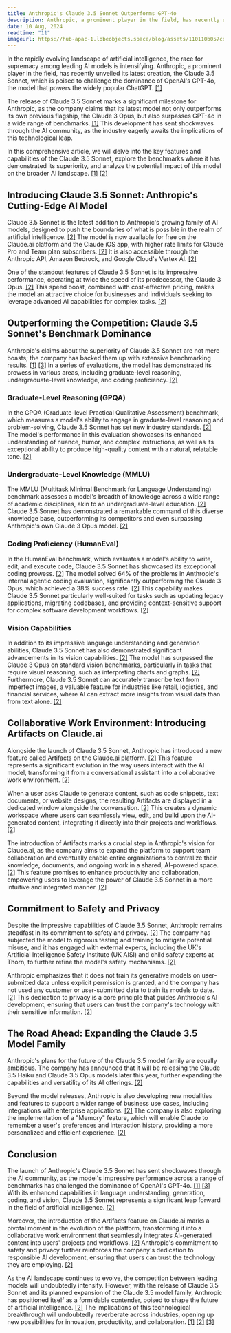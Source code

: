 ```yaml
---
title: Anthropic's Claude 3.5 Sonnet Outperforms GPT-4o
description: Anthropic, a prominent player in the field, has recently unveiled, the Claude 3.5 Sonnet, which is poised to challenge the dominance of OpenAI's GPT-4o
date: 10 Aug, 2024
readtime: "11"
imageurl: https://hub-apac-1.lobeobjects.space/blog/assets/110110b057cd83f0e82db3a848ff5d27.webp
---
```


In the rapidly evolving landscape of artificial intelligence, the race for supremacy among leading AI models is intensifying. Anthropic, a prominent player in the field, has recently unveiled its latest creation, the Claude 3.5 Sonnet, which is poised to challenge the dominance of OpenAI's GPT-4o, the model that powers the widely popular ChatGPT. [[1]](https://www.artificialintelligence-news.com/news/anthropics-claude-3-5-sonnet-beats-gpt-4o-most-benchmarks/)

The release of Claude 3.5 Sonnet marks a significant milestone for Anthropic, as the company claims that its latest model not only outperforms its own previous flagship, the Claude 3 Opus, but also surpasses GPT-4o in a wide range of benchmarks. [[1]](https://www.artificialintelligence-news.com/news/anthropics-claude-3-5-sonnet-beats-gpt-4o-most-benchmarks/) This development has sent shockwaves through the AI community, as the industry eagerly awaits the implications of this technological leap.

In this comprehensive article, we will delve into the key features and capabilities of the Claude 3.5 Sonnet, explore the benchmarks where it has demonstrated its superiority, and analyze the potential impact of this model on the broader AI landscape. [[1]](https://www.artificialintelligence-news.com/news/anthropics-claude-3-5-sonnet-beats-gpt-4o-most-benchmarks/) [[2]](https://www.anthropic.com/news/claude-3-5-sonnet)

## Introducing Claude 3.5 Sonnet: Anthropic's Cutting-Edge AI Model

Claude 3.5 Sonnet is the latest addition to Anthropic's growing family of AI models, designed to push the boundaries of what is possible in the realm of artificial intelligence. [[2]](https://www.anthropic.com/news/claude-3-5-sonnet) The model is now available for free on the Claude.ai platform and the Claude iOS app, with higher rate limits for Claude Pro and Team plan subscribers. [[2]](https://www.anthropic.com/news/claude-3-5-sonnet) It is also accessible through the Anthropic API, Amazon Bedrock, and Google Cloud's Vertex AI. [[2]](https://www.anthropic.com/news/claude-3-5-sonnet)

One of the standout features of Claude 3.5 Sonnet is its impressive performance, operating at twice the speed of its predecessor, the Claude 3 Opus. [[2]](https://www.anthropic.com/news/claude-3-5-sonnet) This speed boost, combined with cost-effective pricing, makes the model an attractive choice for businesses and individuals seeking to leverage advanced AI capabilities for complex tasks. [[2]](https://www.anthropic.com/news/claude-3-5-sonnet)

## Outperforming the Competition: Claude 3.5 Sonnet's Benchmark Dominance

Anthropic's claims about the superiority of Claude 3.5 Sonnet are not mere boasts; the company has backed them up with extensive benchmarking results. [[1]](https://www.artificialintelligence-news.com/news/anthropics-claude-3-5-sonnet-beats-gpt-4o-most-benchmarks/) [[3]](https://www.pcmag.com/news/anthropic-our-claude-35-model-beats-openais-gpt-4o) In a series of evaluations, the model has demonstrated its prowess in various areas, including graduate-level reasoning, undergraduate-level knowledge, and coding proficiency. [[2]](https://www.anthropic.com/news/claude-3-5-sonnet)

### Graduate-Level Reasoning (GPQA)

In the GPQA (Graduate-level Practical Qualitative Assessment) benchmark, which measures a model's ability to engage in graduate-level reasoning and problem-solving, Claude 3.5 Sonnet has set new industry standards. [[2]](https://www.anthropic.com/news/claude-3-5-sonnet) The model's performance in this evaluation showcases its enhanced understanding of nuance, humor, and complex instructions, as well as its exceptional ability to produce high-quality content with a natural, relatable tone. [[2]](https://www.anthropic.com/news/claude-3-5-sonnet)

### Undergraduate-Level Knowledge (MMLU)

The MMLU (Multitask Minimal Benchmark for Language Understanding) benchmark assesses a model's breadth of knowledge across a wide range of academic disciplines, akin to an undergraduate-level education. [[2]](https://www.anthropic.com/news/claude-3-5-sonnet) Claude 3.5 Sonnet has demonstrated a remarkable command of this diverse knowledge base, outperforming its competitors and even surpassing Anthropic's own Claude 3 Opus model. [[2]](https://www.anthropic.com/news/claude-3-5-sonnet)

### Coding Proficiency (HumanEval)

In the HumanEval benchmark, which evaluates a model's ability to write, edit, and execute code, Claude 3.5 Sonnet has showcased its exceptional coding prowess. [[2]](https://www.anthropic.com/news/claude-3-5-sonnet) The model solved 64% of the problems in Anthropic's internal agentic coding evaluation, significantly outperforming the Claude 3 Opus, which achieved a 38% success rate. [[2]](https://www.anthropic.com/news/claude-3-5-sonnet) This capability makes Claude 3.5 Sonnet particularly well-suited for tasks such as updating legacy applications, migrating codebases, and providing context-sensitive support for complex software development workflows. [[2]](https://www.anthropic.com/news/claude-3-5-sonnet)

### Vision Capabilities

In addition to its impressive language understanding and generation abilities, Claude 3.5 Sonnet has also demonstrated significant advancements in its vision capabilities. [[2]](https://www.anthropic.com/news/claude-3-5-sonnet) The model has surpassed the Claude 3 Opus on standard vision benchmarks, particularly in tasks that require visual reasoning, such as interpreting charts and graphs. [[2]](https://www.anthropic.com/news/claude-3-5-sonnet) Furthermore, Claude 3.5 Sonnet can accurately transcribe text from imperfect images, a valuable feature for industries like retail, logistics, and financial services, where AI can extract more insights from visual data than from text alone. [[2]](https://www.anthropic.com/news/claude-3-5-sonnet)

## Collaborative Work Environment: Introducing Artifacts on Claude.ai

Alongside the launch of Claude 3.5 Sonnet, Anthropic has introduced a new feature called Artifacts on the Claude.ai platform. [[2]](https://www.anthropic.com/news/claude-3-5-sonnet) This feature represents a significant evolution in the way users interact with the AI model, transforming it from a conversational assistant into a collaborative work environment. [[2]](https://www.anthropic.com/news/claude-3-5-sonnet)

When a user asks Claude to generate content, such as code snippets, text documents, or website designs, the resulting Artifacts are displayed in a dedicated window alongside the conversation. [[2]](https://www.anthropic.com/news/claude-3-5-sonnet) This creates a dynamic workspace where users can seamlessly view, edit, and build upon the AI-generated content, integrating it directly into their projects and workflows. [[2]](https://www.anthropic.com/news/claude-3-5-sonnet)

The introduction of Artifacts marks a crucial step in Anthropic's vision for Claude.ai, as the company aims to expand the platform to support team collaboration and eventually enable entire organizations to centralize their knowledge, documents, and ongoing work in a shared, AI-powered space. [[2]](https://www.anthropic.com/news/claude-3-5-sonnet) This feature promises to enhance productivity and collaboration, empowering users to leverage the power of Claude 3.5 Sonnet in a more intuitive and integrated manner. [[2]](https://www.anthropic.com/news/claude-3-5-sonnet)

## Commitment to Safety and Privacy

Despite the impressive capabilities of Claude 3.5 Sonnet, Anthropic remains steadfast in its commitment to safety and privacy. [[2]](https://www.anthropic.com/news/claude-3-5-sonnet) The company has subjected the model to rigorous testing and training to mitigate potential misuse, and it has engaged with external experts, including the UK's Artificial Intelligence Safety Institute (UK AISI) and child safety experts at Thorn, to further refine the model's safety mechanisms. [[2]](https://www.anthropic.com/news/claude-3-5-sonnet)

Anthropic emphasizes that it does not train its generative models on user-submitted data unless explicit permission is granted, and the company has not used any customer or user-submitted data to train its models to date. [[2]](https://www.anthropic.com/news/claude-3-5-sonnet) This dedication to privacy is a core principle that guides Anthropic's AI development, ensuring that users can trust the company's technology with their sensitive information. [[2]](https://www.anthropic.com/news/claude-3-5-sonnet)

## The Road Ahead: Expanding the Claude 3.5 Model Family

Anthropic's plans for the future of the Claude 3.5 model family are equally ambitious. The company has announced that it will be releasing the Claude 3.5 Haiku and Claude 3.5 Opus models later this year, further expanding the capabilities and versatility of its AI offerings. [[2]](https://www.anthropic.com/news/claude-3-5-sonnet)

Beyond the model releases, Anthropic is also developing new modalities and features to support a wider range of business use cases, including integrations with enterprise applications. [[2]](https://www.anthropic.com/news/claude-3-5-sonnet) The company is also exploring the implementation of a "Memory" feature, which will enable Claude to remember a user's preferences and interaction history, providing a more personalized and efficient experience. [[2]](https://www.anthropic.com/news/claude-3-5-sonnet)

## Conclusion

The launch of Anthropic's Claude 3.5 Sonnet has sent shockwaves through the AI community, as the model's impressive performance across a range of benchmarks has challenged the dominance of OpenAI's GPT-4o. [[1]](https://www.artificialintelligence-news.com/news/anthropics-claude-3-5-sonnet-beats-gpt-4o-most-benchmarks/) [[3]](https://www.pcmag.com/news/anthropic-our-claude-35-model-beats-openais-gpt-4o) With its enhanced capabilities in language understanding, generation, coding, and vision, Claude 3.5 Sonnet represents a significant leap forward in the field of artificial intelligence. [[2]](https://www.anthropic.com/news/claude-3-5-sonnet)

Moreover, the introduction of the Artifacts feature on Claude.ai marks a pivotal moment in the evolution of the platform, transforming it into a collaborative work environment that seamlessly integrates AI-generated content into users' projects and workflows. [[2]](https://www.anthropic.com/news/claude-3-5-sonnet) Anthropic's commitment to safety and privacy further reinforces the company's dedication to responsible AI development, ensuring that users can trust the technology they are employing. [[2]](https://www.anthropic.com/news/claude-3-5-sonnet)

As the AI landscape continues to evolve, the competition between leading models will undoubtedly intensify. However, with the release of Claude 3.5 Sonnet and its planned expansion of the Claude 3.5 model family, Anthropic has positioned itself as a formidable contender, poised to shape the future of artificial intelligence. [[2]](https://www.anthropic.com/news/claude-3-5-sonnet) The implications of this technological breakthrough will undoubtedly reverberate across industries, opening up new possibilities for innovation, productivity, and collaboration. [[1]](https://www.artificialintelligence-news.com/news/anthropics-claude-3-5-sonnet-beats-gpt-4o-most-benchmarks/) [[2]](https://www.anthropic.com/news/claude-3-5-sonnet) [[3]](https://www.pcmag.com/news/anthropic-our-claude-35-model-beats-openais-gpt-4o)